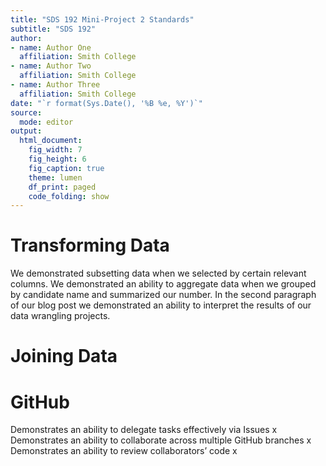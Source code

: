 ```yaml
---
title: "SDS 192 Mini-Project 2 Standards"
subtitle: "SDS 192"
author: 
- name: Author One
  affiliation: Smith College
- name: Author Two
  affiliation: Smith College
- name: Author Three
  affiliation: Smith College
date: "`r format(Sys.Date(), '%B %e, %Y')`"
source:
  mode: editor
output: 
  html_document:
    fig_width: 7
    fig_height: 6
    fig_caption: true
    theme: lumen
    df_print: paged
    code_folding: show
---
```



# Transforming Data

We demonstrated subsetting data when we selected by certain relevant columns. We demonstrated an ability to aggregate data when we grouped by candidate name and summarized our number. In the second paragraph of our blog post we demonstrated an ability to interpret the results of our data wrangling projects. 

# Joining Data


# GitHub

Demonstrates an ability to delegate tasks effectively via Issues x
Demonstrates an ability to collaborate across multiple GitHub branches x
Demonstrates an ability to review collaborators' code x

